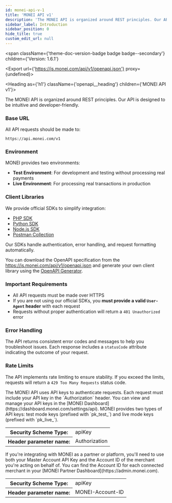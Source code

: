 ```yaml
---
id: monei-api-v-1
title: 'MONEI API v1'
description: 'The MONEI API is organized around REST principles. Our API is designed to be intuitive and developer-friendly.'
sidebar_label: Introduction
sidebar_position: 0
hide_title: true
custom_edit_url: null
---
```



<span
  className={'theme-doc-version-badge badge badge--secondary'}
  children={'Version: 1.6.1'}
></span>

<Export url={'https://js.monei.com/api/v1/openapi.json'} proxy={undefined}></Export>

<Heading as={'h1'} className={'openapi__heading'} children={'MONEI API v1'}></Heading>

The MONEI API is organized around REST principles. Our API is designed to be intuitive and developer-friendly.

### Base URL

All API requests should be made to:

```
https://api.monei.com/v1
```

### Environment

MONEI provides two environments:

- **Test Environment**: For development and testing without processing real payments
- **Live Environment**: For processing real transactions in production

### Client Libraries

We provide official SDKs to simplify integration:

- [PHP SDK](https://github.com/MONEI/monei-php-sdk)
- [Python SDK](https://github.com/MONEI/monei-python-sdk)
- [Node.js SDK](https://github.com/MONEI/monei-node-sdk)
- [Postman Collection](https://postman.monei.com/)

Our SDKs handle authentication, error handling, and request formatting automatically.

You can download the OpenAPI specification from the https://js.monei.com/api/v1/openapi.json and generate your own client library using the [OpenAPI Generator](https://openapi-generator.tech/).

### Important Requirements

- All API requests must be made over HTTPS
- If you are not using our official SDKs, you **must provide a valid `User-Agent` header** with each request
- Requests without proper authentication will return a `401 Unauthorized` error

### Error Handling

The API returns consistent error codes and messages to help you troubleshoot issues. Each response includes a `statusCode` attribute indicating the outcome of your request.

### Rate Limits

The API implements rate limiting to ensure stability. If you exceed the limits, requests will return a `429 Too Many Requests` status code.

<div style={{marginBottom: '2rem'}}>
  <Heading
    id={'authentication'}
    as={'h2'}
    className={'openapi-tabs__heading'}
    children={'Authentication'}
  ></Heading>
  <SchemaTabs className={'openapi-tabs__security-schemes'}>
    <TabItem label={'API Key: APIKey'} value={'APIKey'}>
      The MONEI API uses API keys to authenticate requests. Each request must include your API key
      in the `Authorization` header. You can view and manage your API keys in the [MONEI
      Dashboard](https://dashboard.monei.com/settings/api). MONEI provides two types of API keys:
      test mode keys (prefixed with `pk_test_`) and live mode keys (prefixed with `pk_live_`).
      <div>
        <table>
          <tbody>
            <tr>
              <th>Security Scheme Type:</th>
              <td>apiKey</td>
            </tr>
            <tr>
              <th>Header parameter name:</th>
              <td>Authorization</td>
            </tr>
          </tbody>
        </table>
      </div>
    </TabItem>
    <TabItem label={'API Key: AccountId'} value={'AccountId'}>
      If you're integrating with MONEI as a partner or platform, you'll need to use both your Master
      Account API Key and the Account ID of the merchant you're acting on behalf of. You can find
      the Account ID for each connected merchant in your [MONEI Partner
      Dashboard](https://admin.monei.com).
      <div>
        <table>
          <tbody>
            <tr>
              <th>Security Scheme Type:</th>
              <td>apiKey</td>
            </tr>
            <tr>
              <th>Header parameter name:</th>
              <td>MONEI-Account-ID</td>
            </tr>
          </tbody>
        </table>
      </div>
    </TabItem>
  </SchemaTabs>
</div>
